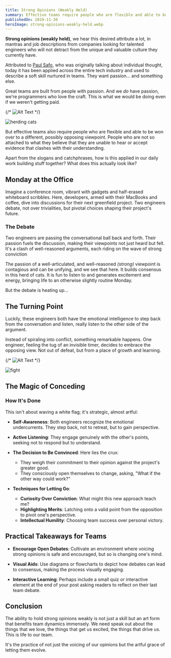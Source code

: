 ```yaml
---
title: Strong Opinions (Weakly Held)
summary: Effective teams require people who are flexible and able to be won over to a different, possibly opposing viewpoint.  A new look at the art of holding strong opinions...
publishedOn: 2019-11-30
heroImage: strong-opinions-weakly-held.webp
---
```



**Strong opinions (weakly held)**, we hear this desired attribute a lot, in mantras and job descriptions from companies looking for talented engineers who will not detract from the unique and valuable culture they currently have.

Attributed to [Paul Safo](https://www.saffo.com/02008/07/26/strong-opinions-weakly-held/), who was originally talking about individual thought, today it has been applied across the entire tech industry and used to describe a soft skill nurtured in teams. They want passion... and something else.

Great teams are built from people with passion. And we _do_ have passion, we're programmers who love the craft. This is what we would be doing even if we weren't getting paid.

{/* ![Alt Text](https://thepracticaldev.s3.amazonaws.com/i/3yjpajlmiq76vns36gqz.jpg) */}

<Image src={herdingCats} alt="herding cats" />

But effective teams also require people who are flexible and able to be won over to a different, possibly opposing viewpoint. People who are not so attached to what they believe that they are unable to hear or accept evidence that clashes with their understanding.

Apart from the slogans and catchphrases, how is this applied in our daily work building stuff together? What does this actually look like?

## Monday at the Office

Imagine a conference room, vibrant with gadgets and half-erased whiteboard scribbles. Here, developers, armed with their MacBooks and coffee, dive into discussions for their next greenfield project. Two engineers debate, not over trivialities, but pivotal choices shaping their project's future.

### The Debate

Two engineers are passing the conversational ball back and forth. Their passion fuels the discussion, making their viewpoints not just heard but felt. It's a clash of well-reasoned arguments, each riding on the wave of strong conviction

The passion of a well-articulated, and well-reasoned _(strong)_ viewpoint is contagious and can be unifying, and we see that here. It builds consensus in this herd of cats. It is fun to listen to and generates excitement and energy, bringing life to an otherwise slightly routine Monday.

But the debate is heating up...

## The Turning Point

Luckily, these engineers both have the emotional intelligence to step back from the conversation and listen, really listen to the other side of the argument.

Instead of spiraling into conflict, something remarkable happens. One engineer, feeling the tug of an invisible timer, decides to embrace the opposing view. Not out of defeat, but from a place of growth and learning.

{/* ![Alt Text](https://thepracticaldev.s3.amazonaws.com/i/isb1m6c1l7n1h3xwzh3x.jpg) */}

<Image src={fight} alt="fight" />

## The Magic of Conceding

### How It's Done

This isn't about waving a white flag; it's strategic, almost artful:

- **Self-Awareness**: Both engineers recognize the emotional undercurrents. They step back, not to retreat, but to gain perspective.

- **Active Listening**: They engage genuinely with the other's points, seeking not to respond but to understand.

- **The Decision to Be Convinced**: Here lies the crux:

  - They weigh their commitment to their opinion against the project's greater good.
  - They consciously open themselves to change, asking, "What if the other way could work?"

- **Techniques for Letting Go**:
  - **Curiosity Over Conviction**: What might this new approach teach me?
  - **Highlighting Merits**: Latching onto a valid point from the opposition to pivot one's perspective.
  - **Intellectual Humility**: Choosing team success over personal victory.

## Practical Takeaways for Teams

- **Encourage Open Debates**: Cultivate an environment where voicing strong opinions is safe and encouraged, but so is changing one's mind.

- **Visual Aids**: Use diagrams or flowcharts to depict how debates can lead to consensus, making the process visually engaging.

- **Interactive Learning**: Perhaps include a small quiz or interactive element at the end of your post asking readers to reflect on their last team debate.

## Conclusion

The ability to hold strong opinions weakly is not just a skill but an art form that benefits team dynamics immensely. We need speak out about the things that we love, the things that get us excited, the things that drive us. This is life to our team.

It's the practice of not just the voicing of our opinions but the artful grace of letting them evolve.
